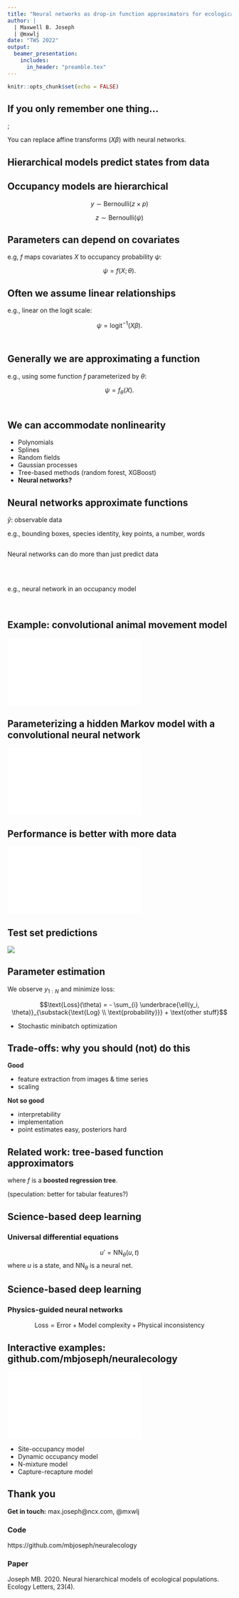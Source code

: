 ```yaml
---
title: "Neural networks as drop-in function approximators for ecological models"
author: |
  | Maxwell B. Joseph
  | @mxwlj
date: "TWS 2022"
output: 
  beamer_presentation:
    includes: 
      in_header: "preamble.tex"
---
```



```r
knitr::opts_chunk$set(echo = FALSE)
```


## If you only remember one thing...


\begin{center}
  \scalebox{2}{%
    $X \beta \rightarrow NN_{\theta}(X)$%
  }
\end{center}

\;

You can replace affine transforms ($X \beta$) with neural networks. 



## Hierarchical models predict states from data \footnote[frame]{\tiny{Berliner LM. Hierarchical Bayesian time series models. Maximum entropy and Bayesian methods 1996: 15-22}}


\begin{center}
\begin{tikzpicture}
\node (states) [par] {States};
\node (parameters) [par, left of=states, xshift=-2cm, yshift=2cm]{Parameters};
\node (observations) [whitebox, right of=states, above of=states, xshift=2cm, yshift=1cm] {Observations};
\draw [arrow] (states) -- (observations);
\draw [arrow] (parameters) -- (observations);
\draw [arrow] (parameters) -- (states);
\end{tikzpicture}
\end{center}


## Occupancy models are hierarchical\footnote[frame]{\tiny{MacKenzie, Darryl I., et al. "Estimating site occupancy rates when detection probabilities are less than one." Ecology 83.8 (2002): 2248-2255.}} 

\begin{center}
\begin{tikzpicture}
\node (process) [par] {Occupancy state $z$};
\node (data) [whitebox, right of=process, above of=process, xshift=2cm, yshift=1cm] {Detection data $y$};
\node (p) [par, left of=process, xshift=-2.5cm, yshift=2cm]{$p$};
\node (psi) [par, left of=process, xshift=-2.5cm]{$\psi$};
\draw [arrow] (p) -- (data);
\draw [arrow] (process) -- (data);
\draw [arrow] (psi) -- (process);
\end{tikzpicture}
\end{center}

$$y \sim \text{Bernoulli}(z \times p)$$

$$z \sim \text{Bernoulli}(\psi)$$

## Parameters can depend on covariates

e.g, $f$ maps covariates $X$ to occupancy probability $\psi$:

$$\psi = f(X; \theta).$$

## Often we assume linear relationships

e.g., linear on the logit scale:

$$\psi = \text{logit}^{-1}(X \beta).$$
$\quad$

\begin{center}
\begin{tikzpicture}
  % linear mapping
  \tikzstyle{every pin edge}=[<-,shorten <=1pt]
  \tikzstyle{input neuron}=[neuron, draw=black, fill=white];
  \tikzstyle{output neuron}=[neuron, draw=black, fill=AlertOrange!50!white];
  \tikzstyle{annot} = [text width=4em, text centered]
  
  % Draw the input layer nodes
  \foreach \name / \y in {1,...,4}
  % This is the same as writing \foreach \name / \y in {1/1,2/2,3/3,4/4}
      \node[input neuron] (I-\name) at (0,-\y) {$x_{\y}$};
  
  % Draw the output layer node
  \node[output neuron, right of=I-2, above of=I-3, xshift=1cm, yshift=-0.45cm] (O) {$\psi$};
  
  % Connect every node in the hidden layer with the output layer
  \foreach \source in {1,...,4}
      \draw (I-\source) edge (O);

\end{tikzpicture}
\end{center}

## Generally we are approximating a function

e.g., using some function $f$ parameterized by $\theta$:

$$\psi = f_\theta(X).$$
$\quad$

\begin{center}
\begin{tikzpicture}
  % linear mapping
  \tikzstyle{every pin edge}=[<-,shorten <=1pt]
  \tikzstyle{input neuron}=[neuron, draw=black, fill=white];
  \tikzstyle{output neuron}=[neuron, draw=black, fill=AlertOrange!50!white];
  \tikzstyle{annot} = [text width=4em, text centered]
  
  % Draw the input layer nodes
  \foreach \name / \y in {1,...,4}
  % This is the same as writing \foreach \name / \y in {1/1,2/2,3/3,4/4}
      \node[input neuron] (I-\name) at (0,-\y) {$x_{\y}$};
  
  % Draw the output layer node
  \node[output neuron, right of=I-2, above of=I-3, xshift=1cm, yshift=-0.45cm] (O) {$\psi$};
  
  % Connect every node in the hidden layer with the output layer
  \foreach \source in {1,...,4}
      \draw (I-\source) edge (O);

\end{tikzpicture}
\end{center}

## We can accommodate nonlinearity

- Polynomials
- Splines
- Random fields
- Gaussian processes
- Tree-based methods (random forest, XGBoost)
- **Neural networks?**

## Neural networks approximate functions

\begin{center}
\begin{tikzpicture}
\tikzstyle{every pin edge}=[<-,shorten <=1pt]
\tikzstyle{input neuron}=[neuron, draw=black, fill=white];
\tikzstyle{output neuron}=[neuron, draw=black, fill=white];
\tikzstyle{hidden neuron}=[neuron, draw=black, fill=UniBlue!50!white];
\tikzstyle{annot} = [text width=4em, text centered]

% Draw the input layer nodes
\foreach \name / \y in {1,...,4}
% This is the same as writing \foreach \name / \y in {1/1,2/2,3/3,4/4}
    \node[input neuron] (I-\name) at (0,-\y) {$x_{\y}$};

% Draw the hidden layer nodes
\foreach \name / \y in {1,...,5}
    \path[yshift=0.5cm]
        node[hidden neuron] (H-\name) at (\layersep,-\y cm) {$h_{\y}$};

% Draw the output layer node
\node[output neuron, right of=H-3, xshift=1cm] (O) {$\hat y$};

% Connect every node in the input layer with every node in the
% hidden layer.
\foreach \source in {1,...,4}
    \foreach \dest in {1,...,5}
        \path (I-\source) edge (H-\dest);

% Connect every node in the hidden layer with the output layer
\foreach \source in {1,...,5}
    \path (H-\source) edge (O);
    
\end{tikzpicture}
\end{center}

$\hat y:$ observable data 

e.g., bounding boxes, species identity, key points, a number, words

## 

Neural networks can do more than just predict data

$\;$

\begin{center}
\begin{tikzpicture}
\tikzstyle{every pin edge}=[<-,shorten <=1pt]
\tikzstyle{input neuron}=[neuron, draw=black, fill=white];
\tikzstyle{output neuron}=[neuron, draw=black, fill=AlertOrange!50!white];
\tikzstyle{hidden neuron}=[neuron, draw=black, fill=UniBlue!50!white];
\tikzstyle{annot} = [text width=4em, text centered]

% Draw the input layer nodes
\foreach \name / \y in {1,...,4}
% This is the same as writing \foreach \name / \y in {1/1,2/2,3/3,4/4}
    \node[input neuron] (I-\name) at (0,-\y) {$x_{\y}$};

% Draw the hidden layer nodes
\foreach \name / \y in {1,...,5}
    \path[yshift=0.5cm]
        node[hidden neuron] (H-\name) at (\layersep,-\y cm) {$h_{\y}$};

% Draw the output layer node
\node[output neuron, right of=H-3, xshift=1cm] (O) {$\theta$};

% Connect every node in the input layer with every node in the
% hidden layer.
\foreach \source in {1,...,4}
    \foreach \dest in {1,...,5}
        \path (I-\source) edge (H-\dest);

% Connect every node in the hidden layer with the output layer
\foreach \source in {1,...,5}
    \path (H-\source) edge (O);

\end{tikzpicture}
\end{center}

## 

e.g., neural network in an occupancy model\footnote[frame]{\tiny{Joseph MB. 2020. \textit{Neural hierarchical models of ecological populations}. Ecology Letters, 23(4) and Seo E et al. \textit{StatEcoNet: Statistical Ecology Neural Networks for Species Distribution Modeling}. Proceedings of the AAAI Conference on Artificial Intelligence, 35(1).}} 

$\;$

\begin{center}
\begin{tikzpicture}
\tikzstyle{every pin edge}=[<-,shorten <=1pt]
\tikzstyle{input neuron}=[neuron, draw=black, fill=white];
\tikzstyle{output neuron}=[neuron, draw=black, fill=AlertOrange!50!white];
\tikzstyle{hidden neuron}=[neuron, draw=black, fill=UniBlue!50!white];
\tikzstyle{annot} = [text width=4em, text centered]

% Draw the input layer nodes
\foreach \name / \y in {1,...,4}
% This is the same as writing \foreach \name / \y in {1/1,2/2,3/3,4/4}
    \node[input neuron] (I-\name) at (0,-\y) {$x_{\y}$};

% Draw the hidden layer nodes
\foreach \name / \y in {1,...,5}
    \path[yshift=0.5cm]
        node[hidden neuron] (H-\name) at (\layersep,-\y cm) {$h_{\y}$};

% Draw the output layer node
\node[output neuron, right of=H-3, xshift=1cm] (O) {$\psi$};

% Draw other hierarchical model components
\node[output neuron, above of=O] (p) {$p$};
\node[output neuron,label=below:\tiny Occupancy, right of=O] (z) {$z$};
\node[input neuron,label=above:\tiny Detection data, above of=z, right of=z] (y) {$y$};

\path (O) edge (z);
\path (z) edge (y);
\path (p) edge (y);


% Connect every node in the input layer with every node in the
% hidden layer.
\foreach \source in {1,...,4}
    \foreach \dest in {1,...,5}
        \path (I-\source) edge (H-\dest);

% Connect every node in the hidden layer with the output layer
\foreach \source in {1,...,5}
    \path (H-\source) edge (O);

\end{tikzpicture}
\end{center}


## Example: convolutional animal movement model

![](figs/example-trajectory.pdf)


## Parameterizing a hidden Markov model \newline with a convolutional neural network

![](figs/conv_hmm_edited.pdf)


## Performance is better with more data

![](figs/convhmm-perf.pdf)

## Test set predictions

![](figs/top-prob-chips.png)


## Parameter estimation

We observe $y_{1:N}$ and minimize loss:

$$\text{Loss}(\theta) = - \sum_{i} \underbrace{\ell(y_i, \theta)}_{\substack{\text{Log} \\ \text{probability}}} + \text{other stuff}$$

- Stochastic minibatch optimization


## Trade-offs: why you should (not) do this

**Good**

- feature extraction from images & time series
- scaling

**Not so good**

- interpretability
- implementation
- point estimates easy, posteriors hard



## Related work: tree-based function approximators\footnote[frame]{\tiny{Hutchinson, Rebecca, Li-Ping Liu, and Thomas Dietterich. "Incorporating boosted regression trees into ecological latent variable models." Proceedings of the AAAI Conference on Artificial Intelligence. Vol. 25. No. 1. 2011.}} 


\begin{center}
  \scalebox{2}{%
    $X \beta \rightarrow f_{\theta}(X),$%
  }
\end{center}

where $f$ is a **boosted regression tree**.


(speculation: better for tabular features?)\footnote[frame]{\tiny{Grinsztajn, Leo, Edouard Oyallon, and Gael Varoquaux. "Why do tree-based models still outperform deep learning on typical tabular data?." Thirty-sixth Conference on Neural Information Processing Systems Datasets and Benchmarks Track. 2022.}}



## Science-based deep learning

### Universal differential equations\footnote[frame]{\tiny{Rackauckas, Christopher, et al. "Universal Differential Equations for Scientific Machine Learning." arXiv preprint arXiv:2001.04385 (2020).}}

$$u' = \text{NN}_\theta(u, t)$$
where $u$ is a state, and $\text{NN}_\theta$ is a neural net.


## Science-based deep learning

### Physics-guided neural networks\footnote[frame]{\tiny{Karpatne, Anuj, et al. "Physics-guided neural networks (pgnn): An application in lake temperature modeling." arXiv preprint arXiv:1710.11431 (2017).}}

$$\text{Loss} = \text{Error} + \text{Model complexity} + \text{Physical inconsistency}$$

## Interactive examples: \newline github.com/mbjoseph/neuralecology

[![Binder](figs/badge_logo.pdf)](https://mybinder.org/v2/gh/mbjoseph/neuralecology/master)

- Site-occupancy model 
- Dynamic occupancy model
- N-mixture model
- Capture-recapture model\

## Thank you


\small
**Get in touch:** max.joseph@ncx.com, @mxwlj

\normalsize

### Code

https://github.com/mbjoseph/neuralecology

### Paper

Joseph MB. 2020. Neural hierarchical models of ecological populations. Ecology Letters, 23(4).


